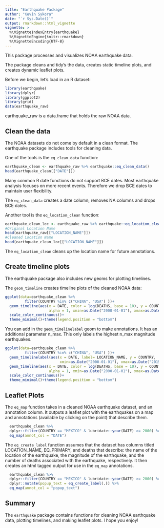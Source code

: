 ```yaml
---
title: "Earthquake Package"
author: "Kevin Sykora"
date: "`r Sys.Date()`"
output: rmarkdown::html_vignette
vignette: >
  %\VignetteIndexEntry{earthquake}
  %\VignetteEngine{knitr::rmarkdown}
  %\VignetteEncoding{UTF-8}
---
```


This package processes and visualizes NOAA earthquake data.

The package cleans and tidy's the data, creates static timeline plots, and creates dynamic leaflet plots.

Before we begin, let's load in an R dataset:

```r
library(earthquake)
library(dplyr)
library(ggplot2)
library(grid)
data(earthquake_raw)
```


earthquake_raw is a data.frame that holds the raw NOAA data.

## Clean the data

The NOAA datasets do not come by default in a clean format.
The earthquake package includes tools for cleaning data.

One of the tools is the `eq_clean_data` function:

```r
earthquake_clean <- earthquake_raw %>% earthquake::eq_clean_data()
head(earthquake_clean[["DATE"]])
```

Many common R date functions do not support BCE dates. Most earthquake analysis focuses on more recent events.
Therefore we drop BCE dates to maintain user flexibility.

The `eq_clean_data` creates a date column, removes NA columns and drops BCE dates.

Another tool is the `eq_location_clean` function:

```r
earthquake_clean_loc <- earthquake_raw %>% earthquake::eq_location_clean()
#Original Location Name
head(earthquake_raw[["LOCATION_NAME"]])
#Cleaned Location Name
head(earthquake_clean_loc[["LOCATION_NAME"]])
```

The `eq_location_clean` cleans up the location name for future annotations.


## Create timeline plots

The earthquake package also includes new geoms for plotting timelines.

The `geom_timeline` creates timeline plots of the cleaned NOAA data:

```r
ggplot(data=earthquake_clean %>%
         filter(COUNTRY %in% c("CHINA", "USA") ))+
  geom_timeline(aes(x = DATE, color = log(DEATHS, base = 10), y = COUNTRY,
                    alpha = 1, xmin=as.Date("2000-01-01"), xmax=as.Date("2015-12-31"), size = EQ_PRIMARY)) +
  scale_color_continuous()+
  theme_minimal()+theme(legend.position = "bottom")
```

You can add in the `geom_timelinelabel` geom to make annotations. It has an additional parameter n_max.
This only labels the highest n_max magnitude earthquakes.

```r
ggplot(data=earthquake_clean %>%
         filter(COUNTRY %in% c("CHINA", "USA") ))+
  geom_timelinelabel(aes(x = DATE, label= LOCATION_NAME, y = COUNTRY,
                         xmin=as.Date("2000-01-01"), xmax=as.Date("2015-12-31"), mag = EQ_PRIMARY), n_max = 4)+
  geom_timeline(aes(x = DATE, color = log(DEATHS, base = 10), y = COUNTRY,
                    alpha = 1, xmin=as.Date("2000-01-01"), xmax=as.Date("2015-12-31"), size = EQ_PRIMARY)) +
  scale_color_continuous()+
  theme_minimal()+theme(legend.position = "bottom")
```

## Leaflet Plots

The `eq_map` function takes in a cleaned NOAA earthquake dataset, and an annotation column.
It outputs a leaflet plot with the earthquakes on a map and annotations (available by clicking on the point) that describe them.

```r
  earthquake_clean %>%
  dplyr::filter(COUNTRY == "MEXICO" & lubridate::year(DATE) >= 2000) %>%
  eq_map(annot_col = "DATE")
```

The `eq_create_label` function assumes that the dataset has columns titled LOCATION_NAME, EQ_PRIMARY, and deaths that describe:
the name of the location of the earthquake, the magnitude of the earthquake, and the number of deaths associated with the earthquake, respectively.
It then creates an html tagged output for use in the `eq_map` annotations.

```r
  earthquake_clean %>%
  dplyr::filter(COUNTRY == "MEXICO" & lubridate::year(DATE) >= 2000) %>%
  dplyr::mutate(popup_text = eq_create_label(.)) %>%
  eq_map(annot_col = "popup_text")
```


## Summary
The `earthquake` package contains functions for cleaning NOAA earthquake data, plotting timelines, and making leaflet plots.
I hope you enjoy!